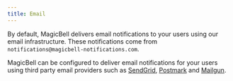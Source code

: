 ```yaml
---
title: Email
---
```


By default, MagicBell delivers email notifications to your users using our email infrastructure. These notifications come from `notifications@magicbell-notifications.com`.

MagicBell can be configured to deliver email notifications for your users using third party email providers such as [SendGrid](/docs/email/sendgrid), [Postmark](/docs/email/postmark) and [Mailgun](/docs/email/mailgun).
